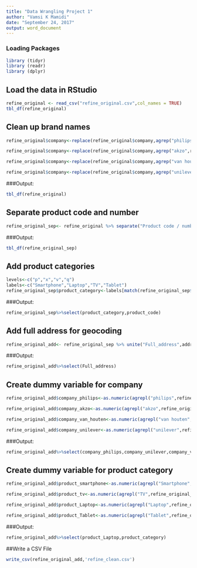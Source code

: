 ---
title: "Data Wrangling Project 1"
author: "Vamsi K Mamidi"
date: "September 24, 2017"
output: word_document
---


### Loading Packages
```{r setup, include=TRUE,message=FALSE}

library (tidyr)
library (readr)                                              
library (dplyr)

```

## Load the data in RStudio
```{r, include=TRUE}

refine_original <- read_csv("refine_original.csv",col_names = TRUE)
tbl_df(refine_original)

```

## Clean up brand names

```{r}
refine_original$company<-replace(refine_original$company,agrep("philips",refine_original$company,max=2,fixed=FALSE,ignore.case=TRUE,value=FALSE),"philips")

refine_original$company<-replace(refine_original$company,agrep("akzo",refine_original$company,max=2,fixed=FALSE,ignore.case=TRUE,value=FALSE),"akzo")

refine_original$company<-replace(refine_original$company,agrep("van houten",refine_original$company,max=2,fixed=FALSE,ignore.case=TRUE,value=FALSE),"van houten")

refine_original$company<-replace(refine_original$company,agrep("unilever",refine_original$company,max=2,fixed=FALSE,ignore.case=TRUE,value=FALSE),"unilever")

```
###Output:

```{r, include=TRUE}

tbl_df(refine_original)

```



## Separate product code and number

```{r, include=TRUE}

refine_original_sep<- refine_original %>% separate("Product code / number",c("product_code","product_number"),sep="-")

``` 
###Output:

```{r, include=TRUE}

tbl_df(refine_original_sep)

```



## Add product categories

```{r, include=TRUE}
levels<-c("p","x","v","q")
labels<-c("Smartphone","Laptop","TV","Tablet")
refine_original_sep$product_category<-labels[match(refine_original_sep$product_code,levels)]
``` 
###Output:

```{r, include=TRUE}
refine_original_sep%>%select(product_category,product_code)

```



## Add full address for geocoding

```{r, include=TRUE}
refine_original_add<- refine_original_sep %>% unite("Full_address",address,city,country,sep=",")
``` 
###Output:

```{r, include=TRUE}
refine_original_add%>%select(Full_address)

```


## Create dummy variable for company 

```{r, include=TRUE}
refine_original_add$company_philips<-as.numeric(agrepl("philips",refine_original_add$company,max=2,fixed=FALSE,ignore.case=TRUE))

refine_original_add$company_akzo<-as.numeric(agrepl("akzo",refine_original_add$company,max=2,fixed=FALSE,ignore.case=TRUE))

refine_original_add$company_van_houten<-as.numeric(agrepl("van houten",refine_original_add$company,max=2,fixed=FALSE,ignore.case=TRUE))

refine_original_add$company_unilever<-as.numeric(agrepl("unilever",refine_original_add$company,max=2,fixed=FALSE,ignore.case=TRUE))
``` 
###Output:

```{r, include=TRUE}
refine_original_add%>%select(company_philips,company_unilever,company_van_houten,company_akzo,company)

```

## Create dummy variable for product category

```{r, include=TRUE}
refine_original_add$product_smartphone<-as.numeric(agrepl("Smartphone",refine_original_add$product_category,max=2,fixed=FALSE,ignore.case=TRUE))

refine_original_add$product_tv<-as.numeric(agrepl("TV",refine_original_add$product_category,max=0.1,fixed=TRUE,ignore.case=TRUE,costs = 1))

refine_original_add$product_Laptop<-as.numeric(agrepl("Laptop",refine_original_add$product_category,max=2,fixed=FALSE,ignore.case=TRUE))

refine_original_add$product_Tablet<-as.numeric(agrepl("Tablet",refine_original_add$product_category,max=2,fixed=FALSE,ignore.case=TRUE))
``` 
###Output:

```{r, include=TRUE}
refine_original_add%>%select(product_Laptop,product_category)

```


##Write a CSV File

```{r, include=TRUE}

write_csv(refine_original_add,'refine_clean.csv')
```